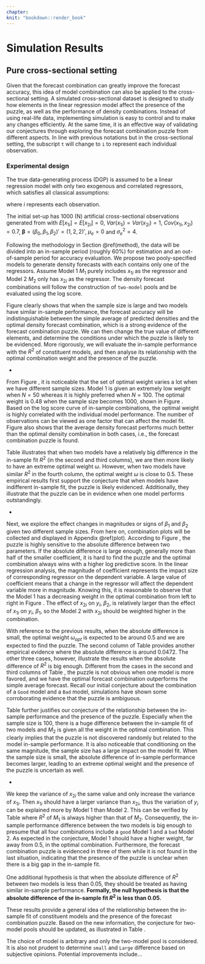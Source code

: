 ```yaml
---
chapter: 
knit: "bookdown::render_book"
---
```


# Simulation Results

## Pure cross-sectional setting

Given that the forecast combination can greatly improve the forecast accuracy, this idea of model combination can also be applied to the cross-sectional setting. A simulated cross-sectional dataset is designed to study how elements in the linear regression model affect the presence of the puzzle, as well as the performance of density combinations. Instead of using real-life data, implementing simulation is easy to control and to make any changes efficiently. At the same time, it is an effective way of validating our conjectures through exploring the forecast combination puzzle from different aspects. In line with previous notations but in the cross-sectional setting, the subscript `t` will change to `i` to represent each individual observation.



### Experimental design

The true data-generating process (DGP) is assumed to be a linear regression model with only two exogenous and correlated regressors, which satisfies all classical assumptions:

\begin{equation}
\label{eqn:DGP}
y_i = \beta_0 + \beta_1 x_{1i} + \beta_2 x_{2i} + e_i, \ \ e_i \stackrel{i.i.d}{\sim} N(\mu_e,\sigma^2_e) \\
\end{equation}

where $i$ represents each observation.  

The initial set-up has 1000 (N) artificial cross-sectional observations generated from \ref{eqn:DGP} with $E[x_{1i}] = E[x_{2i}] = 0$, $Var(x_{1i}) = Var(x_{2i}) = 1$, $Cov(x_{1i}, x_{2i}) = 0.7$, $\pmb{\beta} = (\beta_0, \beta_1, \beta_2)' = (1,2,2)'$, $\mu_e = 0$ and $\sigma^2_e=4$.

Following the methodology in Section \@ref(method), the data will be divided into an in-sample period (roughly 60%) for estimation and an out-of-sample period for accuracy evaluation. We propose two pooly-specified models to generate density forecasts with each contains only one of the regressors. Assume Model 1 $M_1$ purely includes $x_{1i}$ as the regressor and Model 2 $M_2$ only has $x_{2i}$ as the regressor. The density forecast combinations will follow the construction of `two-model` pools and be evaluated using the log score. 

\begin{figure}[ht]
\centering
\includegraphics[scale=0.6]{figures/ss_1000.pdf}
\caption{Two curves refer to the in-sample (left) and out-of-sample (right) performance of density combinations with artificial cross-sectional data based on the initial set-up. The x-axis represents the weight assigned on Model 1 and the y-axis indicates the log score for each density combination. The orange dot represents the optimal forecast combination, while the blue dot indicates the forecast performance of the simple average combination.}
\label{fig:ss1000}
\end{figure}

Figure \ref{fig:ss1000} clearly shows that when the sample size is large and two models have similar in-sample performance, the forecast accuracy will be indistinguishable between the simple average of predicted densities and the optimal density forecast combination, which is a strong evidence of the forecast combination puzzle. We can then change the true value of different elements, and determine the conditions under which the puzzle is likely to be evidenced. More rigorously, we will evaluate the in-sample performance with the $R^2$ of constituent models, and then analyse its relationship with the optimal combination weight and the presence of the puzzle.





+ \bf{Sample Size}

\begin{figure}
\includegraphics[width=0.47\textwidth]{figures/ss_50.pdf}
\hspace{\fill}
\includegraphics[width=0.47\textwidth]{figures/ss_100.pdf}
\caption{Two columns refer to the in-sample combination performance (top) and the out-of-sample combination accuracy (bottom) when $N=100$ and $N=1000$ while keeping all others the same as in the initial set-up. The meanings of colored dots are the same as those in Figure \ref{fig:ss1000}.}
\label{fig:samplesize}
\end{figure}

From Figure \ref{fig:samplesize}, it is noticeable that the set of optimal weight varies a lot when we have different sample sizes. Model 1 is given an extremely low weight when $N=50$ whereas it is highly preferred when $N=100$. The optimal weight is 0.48 when the sample size becomes 1000, shown in Figure \ref{fig:ss1000}. Based on the log score curve of in-sample combinations, the optimal weight is highly correlated with the individual model performance. The number of observations can be viewed as one factor that can affect the model fit. Figure \ref{fig:samplesize} also shows that the average density forecast performs much better than the optimal density combination in both cases, i.e., the forecast combination puzzle is found.

\begin{table}[ht]
  \centering
    \begin{tabular}{l|ccc}
    \toprule
    Sample Size      &   $N=50$    &    $N=100$   &  $N=1000$  \\
    \midrule
    $R^2$ of $M_1$   &   0.4928    &    0.4953    &   0.3612   \\
    $R^2$ of $M_2$   &   0.5620    &    0.3320    &   0.3722   \\
    Difference       &   0.0692    &    0.1633    &   0.0110   \\
    Optimal Weight   &    0.07     &     0.98     &    0.48    \\
    Puzzle           &    Yes      &     Yes      &    Yes     \\
    \bottomrule
    \end{tabular}
  \caption{``Difference`` represents the absolute difference of in-sample fit between two models. ``Optimal Weight`` is the estimated weight assigned to $M_1$. ``Puzzle`` indicates whether the simple average is close to or outperforms the optimal forecast combination.}
  \label{tab:size}
\end{table}

Table \ref{tab:size} illustrates that when two models have a relatively big difference in the in-sample fit $R^2$ (in the second and third columns), we are then more likely to have an extreme optimal weight $\omega$. However, when two models have similar $R^2$ in the fourth column, the optimal weight $\omega$ is close to 0.5. These empirical results first support the conjecture that when models have indifferent in-sample fit, the puzzle is likely evidenced. Additionally, they illustrate that the puzzle can be in evidence when one model performs outstandingly.





+ \bf{Magnitude and Sign of $\pmb{\beta}$}

Next, we explore the effect changes in magnitudes or signs of $\beta_1$ and $\beta_2$ given two different sample sizes. From here on, combination plots will be collected and displayed in Appendix \@ref(plot). According to Figure \ref{fig:magnitude}, the puzzle is highly sensitive to the absolute difference between two parameters. If the absolute difference is large enough, generally more than half of the smaller coefficient, it is hard to find the puzzle and the optimal combination always wins with a higher log predictive score. In the linear regression analysis, the magnitude of coefficient represents the impact size of corresponding regressor on the dependent variable. A large value of coefficient means that a change in the regressor will affect the dependent variable more in magnitude. Knowing this, it is reasonable to observe that the Model 1 has a decreasing weight in the optimal combination from left to right in Figure \ref{fig:magnitude}. The effect of $x_{2i}$ on $y_i$, $\beta_2$, is relatively larger than the effect of $x_{1i}$ on $y_i$, $\beta_1$, so the Model 2 with $x_{2i}$ should be weighted higher in the combination.

\begin{table}[ht]
  \centering
    \begin{tabular}{l|cccc}
    \toprule
    Different Magnitudes    &  $\beta_1=2,\ \beta_2=4$   &  $\beta_1=2,\ \beta_2=6$ &  $\beta_1=2,\ \beta_2=4$  &  $\beta_1=2,\ \beta_2=6$  \\
    \midrule
    $R^2$ of $M_1$  &    0.6516    &   0.7057   &    0.4567     &   0.4948   \\
    $R^2$ of $M_2$  &    0.6043    &   0.7574   &    0.6082     &   0.7478   \\
    Difference      &    0.0472    &   0.0517   &    0.1516     &   0.2530   \\
    Optimal Weight  &     0.59     &    0.32    &     0.18      &    0.04    \\
    Puzzle          &     Yes      &     No     &      No       &     No     \\
    Sample Size     &     100      &    100     &     1000      &    1000    \\
    \bottomrule
    \end{tabular}
  \caption{``Difference`` represents the absolute difference of in-sample fit between two models. ``Optimal Weight`` is the estimated weight assigned to $M_1$. ``Puzzle`` indicates whether the simple average is close to or outperforms the optimal forecast combination.}
  \label{tab:bmag}
\end{table}

With reference to the previous results, when the absolute difference is small, the optimal weight $\omega_{opt}$ is expected to be around 0.5 and we are expected to find the puzzle. The second column of Table \ref{tab:bmag} provides another empirical evidence where the absolute difference is around 0.0472. The other three cases, however, illustrate the results when the absolute difference of $R^2$ is big enough. Different from the cases in the second and third columns of Table \ref{tab:size}, the puzzle is not obvious when one model is more favored, and we have the optimal forecast combination outperforms the simple average forecast. Recall our initial conjecture about the combination of a ``Good`` model and a ``Bad`` model, simulations have shown some corroborating evidence that the puzzle is ambiguous.



Table \ref{tab:bsig} further justifies our conjecture of the relationship between the in-sample performance and the presence of the puzzle. Especially when the sample size is 100, there is a huge difference between the in-sample fit of two models and $M_2$ is given all the weight in the optimal combination. This clearly implies that the puzzle is not discovered randomly but related to the model in-sample performance. It is also noticeable that conditioning on the same magnitude, the sample size has a large impact on the model fit. When the sample size is small, the absolute difference of in-sample performance becomes larger, leading to an extreme optimal weight and the presence of the puzzle is uncertain as well.

\begin{table}[ht]
  \centering
    \begin{tabular}{l|cccc}
    \toprule
    Different Signs &  $\beta_1=2,\ \beta_2=-2$  &  $\beta_1=4,\ \beta_2=-4$  &  $\beta_1=2,\ \beta_2=-2$  &  $\beta_1=4,\ \beta_2=-4$\\
    \midrule
    $R^2$ of $M_1$  &    0.0002    &   0.00002  &    0.0131     &   0.0423   \\
    $R^2$ of $M_2$  &    0.1130    &   0.1934   &    0.0321     &   0.0856   \\
    Difference      &    0.1128    &   0.1934   &    0.0191     &   0.0433   \\
    Optimal Weight  &      0       &     0      &     0.38      &    0.38    \\
    Puzzle          &      No      &     No     &      Yes      &    Yes     \\
    Sample Size     &     100      &    100     &     1000      &    1000    \\
    \bottomrule
    \end{tabular}
  \caption{``Difference`` represents the absolute difference of in-sample fit between two models. ``Optimal Weight`` is the estimated weight assigned to $M_1$. ``Puzzle`` indicates whether the simple average is close to or outperforms the optimal forecast combination.}
  \label{tab:bsig}
\end{table}





+ \bf{Variance of regressors}

We keep the variance of $x_{2i}$ the same value and only increase the variance of $x_{1i}$. Then $x_{1i}$ should have a larger variance than $x_{2i}$, thus the variation of $y_i$ can be explained more by Model 1 than Model 2. This can be verified by Table \ref{tab:regvar} where $R^2$ of $M_1$ is always higher than that of $M_2$. Consequently, the in-sample performance difference between the two models is big enough to presume that all four combinations include a ``good`` Model 1 and a ``bad`` Model 2. As expected in the conjecture, Model 1 should have a higher weight, far away from 0.5, in the optimal combination. Furthermore, the forecast combination puzzle is evidenced in three of them while it is not found in the last situation, indicating that the presence of the puzzle is unclear when there is a big gap in the in-sample fit.

\begin{table}[ht]
  \centering
    \begin{tabular}{l|cccc}
    \toprule
    Change in Variance of $x_{1i}$    &  $Var(x_{1i}) = 2$   &  $Var(x_{1i}) = 4$  &  $Var(x_{1i}) = 2$  &  $Var(x_{1i}) = 4$  \\
    \midrule
    $R^2$ of $M_1$  &    0.5389    &   0.6056   &    0.3981     &   0.4947   \\
    $R^2$ of $M_2$  &    0.2899    &   0.2464   &    0.3225     &   0.2536   \\
    Difference      &    0.2490    &   0.3592   &    0.0756     &   0.2411   \\
    Optimal Weight  &     0.92     &    0.94    &     0.66      &    0.85    \\
    Puzzle          &      Yes     &    Yes     &      Yes      &     No     \\
    Sample Size     &     100      &    100     &     1000      &    1000    \\
    \bottomrule
    \end{tabular}
  \caption{``Difference`` represents the absolute difference of in-sample fit between two models. ``Optimal Weight`` is the estimated weight assigned to $M_1$. ``Puzzle`` indicates whether the simple average is close to or outperforms the optimal forecast combination.}
  \label{tab:regvar}
\end{table}



One additional hypothesis is that when the absolute difference of $R^2$ between two models is less than 0.05, they should be treated as having similar in-sample performance. **Formally, the null hypothesis is that the absolute difference of the in-sample fit $R^2$ is less than 0.05.**

These results provide a general idea of the relationship between the in-sample fit of constituent models and the presence of the forecast combination puzzle. Based on the new information, the conjecture for two-model pools should be updated, as illustrated in Table \ref{tab:2}.

\begin{table}[ht]
\centering
\begin{tabular}{lcc}
Absolute difference of in-sample fit    &     Small      &    Large    \\
Presence of the puzzle                  &     $\surd$    &    $?$      \\
\end{tabular}
\caption{``Small`` means that both models fit the in-sample data equally well (or equally bad), whereas ``Large`` implies that one of the models performs poorly in fitting the training set. The ``$\surd$`` implies the presense of the forecast combination puzzle, while ``$?$`` means that the presense of the puzzle is ambiguous.}
\label{tab:2}
\end{table}


The choice of model is arbitrary and only the two-model pool is considered. It is also not prudent to determine ``small`` and ``Large`` difference based on subjective opinions. Potential improvements include...








